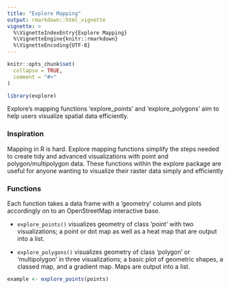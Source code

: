 ```yaml
---
title: "Explore Mapping"
output: rmarkdown::html_vignette
vignette: >
  %\VignetteIndexEntry{Explore Mapping}
  %\VignetteEngine{knitr::rmarkdown}
  %\VignetteEncoding{UTF-8}
---
```


```r
knitr::opts_chunk$set(
  collapse = TRUE,
  comment = "#>"
)
```

```r
library(explore)
```

Explore's mapping functions 'explore_points' and 'explore_polygons' aim to help users visualize spatial data efficiently.

### Inspiration 

Mapping in R is hard. Explore mapping functions simplify the steps needed to create tidy and advanced visualizations with point and polygon/multipolygon data. These functions within the explore package are useful for anyone wanting to visualize their raster data simply and efficiently

### Functions

Each function takes a data frame with a 'geometry' column and plots accordingly on to an OpenStreetMap interactive base.

* `explore_points()` visualizes geometry of class 'point' with two visualizations; a point or dot map as well as a heat map that are output into a list.  

* `explore_polygons()` visualizes geometry of class 'polygon' or 'multipolygon' in three visualizations; a basic plot of geometric shapes, a classed map, and a gradient map.  Maps are output into a list.

```r
example <- explore_points(points)
```










